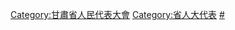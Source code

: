 [[Category:甘肅省人民代表大會|Category:甘肅省人民代表大會]]
[[Category:省人大代表|Category:省人大代表]]
[[Category:甘肃省各级人大代表|#]]